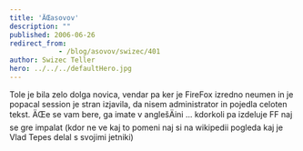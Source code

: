 ```yaml
---
title: 'ÄŒasovov'
description: ""
published: 2006-06-26
redirect_from: 
            - /blog/asovov/swizec/401
author: Swizec Teller
hero: ../../../defaultHero.jpg
---
```

Tole je bila zelo dolga novica, vendar pa ker je FireFox izredno neumen in je popacal session je stran izjavila, da nisem administrator in pojedla celoten tekst. ÄŒe se vam bere, ga imate v anglešÄini ... kdorkoli pa izdeluje FF naj se gre impalat (kdor ne ve kaj to pomeni naj si na wikipedii pogleda kaj je Vlad Tepes delal s svojimi jetniki)